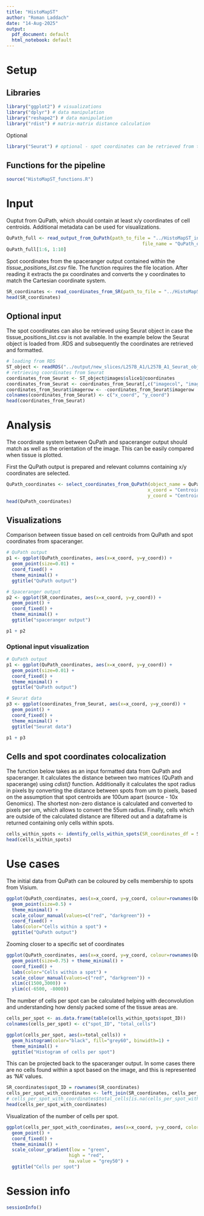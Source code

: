 ---
title: "HistoMapST"
author: "Roman Laddach"
date: "14-Aug-2025"
output:
  pdf_document: default
  html_notebook: default
---


# Setup  
## Libraries  
```{r}
library("ggplot2") # visualizations
library("dplyr") # data manipulation
library("reshape2") # data manipulation
library("rdist") # matrix-matrix distance calculation
```
Optional
```{r}
library("Seurat") # optional - spot coordinates can be retrieved from the Seurat object
```

## Functions for the pipeline
```{r}
source("HistoMapST_functions.R")
```


# Input
Ouptut from QuPath, which should contain at least x/y coordinates of cell centroids. Additional metadata can be used for visualizations.  
```{r}
QuPath_full <- read_output_from_QuPath(path_to_file = "../HistoMapST_input/",
                                                  file_name = "QuPath_output.csv")
QuPath_full[1:6, 1:10]
```

Spot coordinates from the spaceranger output contained within the *tissue_positions_list.csv* file. The function requires the file location. After reading it extracts the px coordinates and converts the y coordinates to match the Cartesian coordinate system. 
```{r}
SR_coordinates <- read_coordinates_from_SR(path_to_file = "../HistoMapST_input/")
head(SR_coordinates)
```


## Optional input

The spot coordinates can also be retrieved using Seurat object in case the tissue_positions_list.csv is not available. In the example below the Seurat object is loaded from .RDS and subsequently the coordinates are retrieved and formatted.
```{r}
# loading from RDS
ST_object <- readRDS("../output/new_slices/L257B_A1/L257B_A1_Seurat_object_post_QC.RDS")
# retrieving coordinates from Seurat
coordinates_from_Seurat <- ST_object@images$slice1@coordinates
coordinates_from_Seurat <- coordinates_from_Seurat[,c("imagecol", "imagerow")]
coordinates_from_Seurat$imagerow <- -coordinates_from_Seurat$imagerow
colnames(coordinates_from_Seurat) <- c("x_coord", "y_coord")
head(coordinates_from_Seurat)
```

# Analysis

The coordinate system between QuPath and spaceranger output should match as well as the orientation of the image. This can be easily compared when tissue is plotted.

First the QuPath output is prepared and relevant columns containing x/y coordinates are selected.
```{r}
QuPath_coordinates <- select_coordinates_from_QuPath(object_name = QuPath_full,
                                                    x_coord = "Centroid.X.px",
                                                    y_coord = "Centroid.Y.px")
head(QuPath_coordinates)
```

## Visualizations  
Comparison between tissue based on cell centroids from QuPath and spot coordinates from spaceranger.
```{r}
# QuPath output
p1 <- ggplot(QuPath_coordinates, aes(x=x_coord, y=y_coord)) + 
  geom_point(size=0.01) + 
  coord_fixed() +
  theme_minimal() +
  ggtitle("QuPath output")

# Spaceranger output
p2 <- ggplot(SR_coordinates, aes(x=x_coord, y=y_coord)) + 
  geom_point() + 
  coord_fixed() +
  theme_minimal() +
  ggtitle("spaceranger output")

p1 + p2
```

### Optional input visualization
```{r}
# QuPath output
p1 <- ggplot(QuPath_coordinates, aes(x=x_coord, y=y_coord)) + 
  geom_point(size=0.01) + 
  coord_fixed() +
  theme_minimal() +
  ggtitle("QuPath output")

# Seurat data
p3 <- ggplot(coordinates_from_Seurat, aes(x=x_coord, y=y_coord)) + 
  geom_point() + 
  coord_fixed() + 
  theme_minimal() +
  ggtitle("Seurat data")

p1 + p3
```

## Cells and spot coordinates colocalization

The function below takes as an input formatted data from QuPath and spaceranger. It calculates the distance between two matrices (QuPath and spacerange) using *cdist()* function. Additionally it calculates the spot radius in pixels by converting the distance between spots from um to pixels, based on the assumption that spot centroids are 100um apart (source - 10x Genomics). The shortest non-zero distance is calculated and converted to pixels per um, which allows to convert the 55um radius. Finally, cells which are outside of the calculated distance are filtered out and a dataframe is returned containing only cells within spots. 

```{r}
cells_within_spots <- identify_cells_within_spots(SR_coordinates_df = SR_coordinates, QuPath_coordinates_df = QuPath_coordinates)
head(cells_within_spots)
```

# Use cases
The initial data from QuPath can be coloured by cells membership to spots from Visium.
```{r}
ggplot(QuPath_coordinates, aes(x=x_coord, y=y_coord, colour=rownames(QuPath_coordinates) %in% cells_within_spots$cell_ID)) +
  geom_point(size=0.5) + 
  theme_minimal() + 
  scale_colour_manual(values=c("red", "darkgreen")) +
  coord_fixed() + 
  labs(color="Cells within a spot") + 
  ggtitle("QuPath output")
```
Zooming closer to a specific set of coordinates 
```{r}
ggplot(QuPath_coordinates, aes(x=x_coord, y=y_coord, colour=rownames(QuPath_coordinates) %in% cells_within_spots$cell_ID)) +
  geom_point(size=0.75) + theme_minimal() + 
  coord_fixed() + 
  labs(color="Cells within a spot") + 
  scale_colour_manual(values=c("red", "darkgreen")) + 
  xlim(c(1500,3000)) + 
  ylim(c(-6500, -8000))
```
The number of cells per spot can be calculated helping with deconvolution and understanding how densly packed some of the tissue areas are.
```{r}
cells_per_spot <- as.data.frame(table(cells_within_spots$spot_ID))
colnames(cells_per_spot) <- c("spot_ID", "total_cells")

ggplot(cells_per_spot, aes(x=total_cells)) + 
  geom_histogram(color="black", fill="grey60", binwidth=1) + 
  theme_minimal() +
  ggtitle("Histogram of cells per spot")
```
This can be projected back to the spaceranger output. In some cases there are no cells found within a spot based on the image, and this is represented as 'NA' values.
```{r}
SR_coordinates$spot_ID = rownames(SR_coordinates)
cells_per_spot_with_coordinates <- left_join(SR_coordinates, cells_per_spot, by = "spot_ID")
# cells_per_spot_with_coordinates$total_cells[is.na(cells_per_spot_with_coordinates$total_cells)] = 0
head(cells_per_spot_with_coordinates)
```
Visualization of the number of cells per spot. 
```{r}
ggplot(cells_per_spot_with_coordinates, aes(x=x_coord, y=y_coord, color=total_cells)) + 
  geom_point() +
  coord_fixed() +
  theme_minimal() + 
  scale_colour_gradient(low = "green",
                       high = "red",
                       na.value = "grey50") +
  ggtitle("Cells per spot")
```

# Session info
```{r}
sessionInfo()
```

